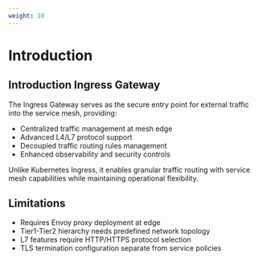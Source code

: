 ```yaml
---
weight: 10
---
```


# Introduction

## Introduction Ingress Gateway
The Ingress Gateway serves as the secure entry point for external traffic into the service mesh, providing:

- Centralized traffic management at mesh edge
- Advanced L4/L7 protocol support
- Decoupled traffic routing rules management
- Enhanced observability and security controls

Unlike Kubernetes Ingress, it enables granular traffic routing with service mesh capabilities while maintaining operational flexibility.

## Limitations
- Requires Envoy proxy deployment at edge
- Tier1-Tier2 hierarchy needs predefined network topology
- L7 features require HTTP/HTTPS protocol selection
- TLS termination configuration separate from service policies

